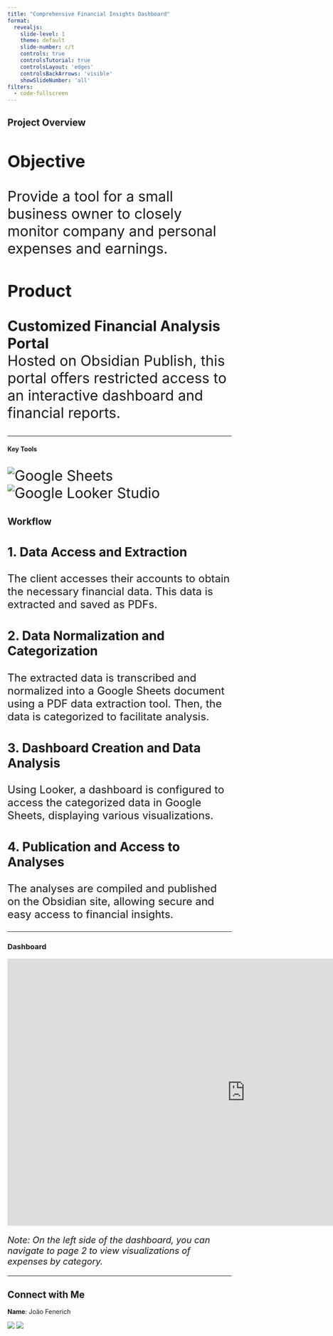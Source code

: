 ```yaml
---
title: "Comprehensive Financial Insights Dashboard"
format: 
  revealjs:
    slide-level: 1
    theme: default
    slide-number: c/t
    controls: true
    controlsTutorial: true
    controlsLayout: 'edges'
    controlsBackArrows: 'visible'
    showSlideNumber: 'all'
filters:
  - code-fullscreen
---
```

## Project Overview

<div style="font-size:32px">

### Objective
Provide a tool for a small business owner to closely monitor company and personal expenses and earnings.

### Product
**Customized Financial Analysis Portal**  
Hosted on Obsidian Publish, this portal offers restricted access to an interactive dashboard and financial reports.

</div>

---

#### Key Tools

<div style="font-size:32px">

![Google Sheets](https://img.shields.io/badge/Google%20Sheets-34A853.svg?style=for-the-badge&logo=Google-Sheets&logoColor=white) 
![Google Looker Studio](https://img.shields.io/badge/Looker-4285F4.svg?style=for-the-badge&logo=Looker&logoColor=white)

</div>


## Workflow

<div style="font-size:24px">

### 1. Data Access and Extraction
The client accesses their accounts to obtain the necessary financial data. This data is extracted and saved as PDFs.

### 2. Data Normalization and Categorization
The extracted data is transcribed and normalized into a Google Sheets document using a PDF data extraction tool. Then, the data is categorized to facilitate analysis.

### 3. Dashboard Creation and Data Analysis
Using Looker, a dashboard is configured to access the categorized data in Google Sheets, displaying various visualizations.

### 4. Publication and Access to Analyses
The analyses are compiled and published on the Obsidian site, allowing secure and easy access to financial insights.

</div>

---

### Dashboard

<div style="font-size:32px">

<iframe width="1068" height="600" src="https://lookerstudio.google.com/embed/reporting/9a66cfca-32bd-4208-94a7-2c0dc54d0c53/page/XhZrD" frameborder="0" style="border:0" allowfullscreen sandbox="allow-storage-access-by-user-activation allow-scripts allow-same-origin allow-popups allow-popups-to-escape-sandbox"></iframe>

<div style="font-size:20px; margin-top:10px;">
*Note: On the left side of the dashboard, you can navigate to page 2 to view visualizations of expenses by category.*
</div>
</div>


---

## Connect with Me

<div style="justify-content: center; align-items: center; height: 100%;">

**Name**: João Fenerich

[![](https://img.shields.io/badge/GitHub-100000?style=for-the-badge&logo=github&logoColor=white)](https://github.com/jlfenerich) 
[![](https://img.shields.io/badge/LinkedIn-0077B5?style=for-the-badge&logo=linkedin&logoColor=white)](https://linkedin.com/in/jlafenerich)

</div>
